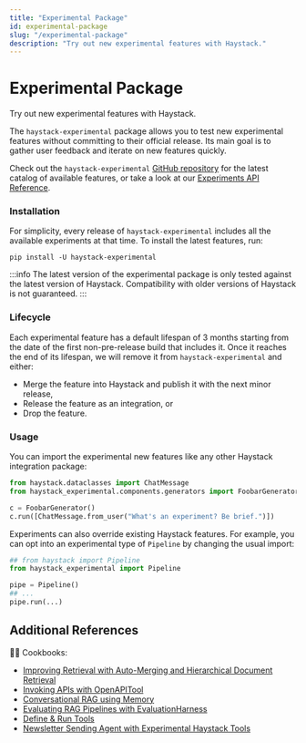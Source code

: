 ```yaml
---
title: "Experimental Package"
id: experimental-package
slug: "/experimental-package"
description: "Try out new experimental features with Haystack."
---
```


# Experimental Package

Try out new experimental features with Haystack.

The `haystack-experimental` package allows you to test new experimental features without committing to their official release. Its main goal is to gather user feedback and iterate on new features quickly.

Check out the `haystack-experimental` [GitHub repository](https://github.com/deepset-ai/haystack-experimental) for the latest catalog of available features, or take a look at our [Experiments API Reference](/reference).

### Installation

For simplicity, every release of `haystack-experimental` includes all the available experiments at that time. To install the latest features, run:

```shell
pip install -U haystack-experimental
```

:::info
The latest version of the experimental package is only tested against the latest version of Haystack. Compatibility with older versions of Haystack is not guaranteed.
:::

### Lifecycle

Each experimental feature has a default lifespan of 3 months starting from the date of the first non-pre-release build that includes it. Once it reaches the end of its lifespan, we will remove it from `haystack-experimental` and either:

- Merge the feature into Haystack and publish it with the next minor release,
- Release the feature as an integration, or
- Drop the feature.

### Usage

You can import the experimental new features like any other Haystack integration package:

```python
from haystack.dataclasses import ChatMessage
from haystack_experimental.components.generators import FoobarGenerator

c = FoobarGenerator()
c.run([ChatMessage.from_user("What's an experiment? Be brief.")])
```

Experiments can also override existing Haystack features. For example, you can opt into an experimental type of `Pipeline` by changing the usual import:

```python
## from haystack import Pipeline
from haystack_experimental import Pipeline

pipe = Pipeline()
## ...
pipe.run(...)
```

## Additional References

:cook: Cookbooks:

- [Improving Retrieval with Auto-Merging and Hierarchical Document Retrieval](https://haystack.deepset.ai/cookbook/auto_merging_retriever)
- [Invoking APIs with OpenAPITool](https://haystack.deepset.ai/cookbook/openapitool)
- [Conversational RAG using Memory](https://haystack.deepset.ai/cookbook/conversational_rag_using_memory)
- [Evaluating RAG Pipelines with EvaluationHarness](https://haystack.deepset.ai/cookbook/rag_eval_harness)
- [Define & Run Tools](https://haystack.deepset.ai/cookbook/tools_support)
- [Newsletter Sending Agent with Experimental Haystack Tools](https://haystack.deepset.ai/cookbook/newsletter-agent)
